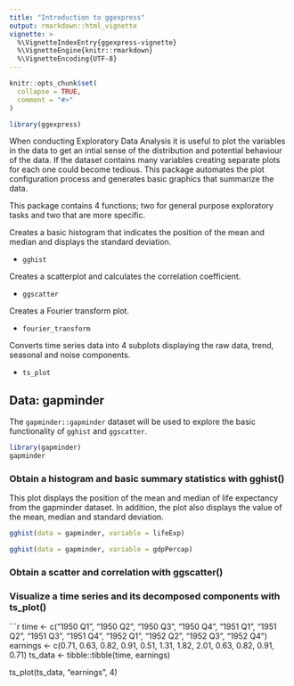 ```yaml
---
title: "Introduction to ggexpress"
output: rmarkdown::html_vignette
vignette: >
  %\VignetteIndexEntry{ggexpress-vignette}
  %\VignetteEngine{knitr::rmarkdown}
  %\VignetteEncoding{UTF-8}
---
```


```r
knitr::opts_chunk$set(
  collapse = TRUE,
  comment = "#>"
)
```

```r
library(ggexpress)
```
When conducting Exploratory Data Analysis it is useful to plot the variables in the data to get an intial sense of the distribution and potential behaviour of the data. If the dataset contains many variables creating separate plots for each one could become tedious. This package automates the plot configuration process and generates basic graphics that summarize the data. 

This package contains 4 functions; two for general purpose exploratory tasks and two that are more specific. 

Creates a basic histogram that indicates the position of the mean and median and displays the standard deviation.

- `gghist`

Creates a scatterplot and calculates the correlation coefficient. 

- `ggscatter`

Creates a Fourier transform plot.

- `fourier_transform`

Converts time series data into 4 subplots displaying the raw data, trend, seasonal and noise components. 

- `ts_plot`

## Data: gapminder
The `gapminder::gapminder` dataset will be used to explore the basic functionality of `gghist` and `ggscatter`. 

```r
library(gapminder)
gapminder
```
### Obtain a histogram and basic summary statistics with gghist()
This plot displays the position of the mean and median of life expectancy from the gapminder dataset. In addition, the plot also displays the value of the mean, median and standard deviation. 
```r
gghist(data = gapminder, variable = lifeExp)
```
```r
gghist(data = gapminder, variable = gdpPercap)
```

### Obtain a scatter and correlation with ggscatter()

### Visualize a time series and its decomposed components with ts_plot()
```r
time <- c("1950 Q1", "1950 Q2", "1950 Q3", "1950 Q4", 
          "1951 Q1", "1951 Q2", "1951 Q3", "1951 Q4",
          "1952 Q1", "1952 Q2", "1952 Q3", "1952 Q4")
earnings <- c(0.71, 0.63, 0.82, 0.91, 
              0.51, 1.31, 1.82, 2.01,
              0.63, 0.82, 0.91, 0.71)
ts_data <- tibble::tibble(time, earnings)

ts_plot(ts_data, "earnings", 4)

